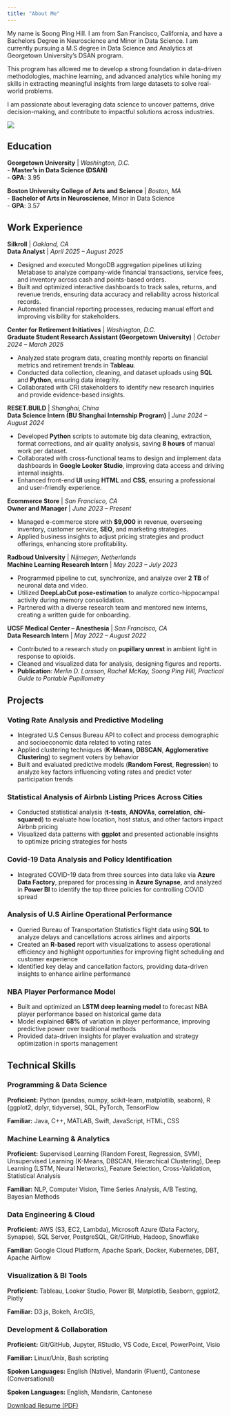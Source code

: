 ```yaml
---
title: "About Me"
---
```


::: {.grid}

::: {.g-col-6}
My name is Soong Ping Hill. I am from San Francisco, California, and have a Bachelors Degree in Neuroscience and Minor in Data Science. I am currently pursuing a M.S degree in Data Science and Analytics at Georgetown University's DSAN program. 

This program has allowed me to develop a strong foundation in data-driven methodologies, machine learning, and advanced analytics while honing my skills in extracting meaningful insights from large datasets to solve real-world problems.

I am passionate about leveraging data science to uncover patterns, drive decision-making, and contribute to impactful solutions across industries.
:::

::: {.g-col-6}
![](/headshot1.png)
:::

:::

## Education  

**Georgetown University** | *Washington, D.C.*  
- **Master’s in Data Science (DSAN)**  
- **GPA**: 3.95 

**Boston University College of Arts and Science** | *Boston, MA*  
- **Bachelor of Arts in Neuroscience**, Minor in Data Science  
- **GPA**: 3.57  

## Work Experience  

**Silkroll** | *Oakland, CA*  
**Data Analyst** | *April 2025 – August 2025*  

- Designed and executed MongoDB aggregation pipelines utilizing Metabase to analyze company-wide financial transactions, service fees, and inventory across cash and points-based orders.  
- Built and optimized interactive dashboards to track sales, returns, and revenue trends, ensuring data accuracy and reliability across historical records.  
- Automated financial reporting processes, reducing manual effort and improving visibility for stakeholders.  

**Center for Retirement Initiatives** | *Washington, D.C.*  
**Graduate Student Research Assistant (Georgetown University)** | *October 2024 – March 2025*  

- Analyzed state program data, creating monthly reports on financial metrics and retirement trends in **Tableau**.  
- Conducted data collection, cleaning, and dataset uploads using **SQL** and **Python**, ensuring data integrity.  
- Collaborated with CRI stakeholders to identify new research inquiries and provide evidence-based insights.  

**RESET.BUILD** | *Shanghai, China*  
**Data Science Intern (BU Shanghai Internship Program)** | *June 2024 – August 2024*  

- Developed **Python** scripts to automate big data cleaning, extraction, format corrections, and air quality analysis, saving **8 hours** of manual work per dataset.  
- Collaborated with cross-functional teams to design and implement data dashboards in **Google Looker Studio**, improving data access and driving internal insights.  
- Enhanced front-end **UI** using **HTML** and **CSS**, ensuring a professional and user-friendly experience.  

**Ecommerce Store** | *San Francisco, CA*  
**Owner and Manager** | *June 2023 – Present*  

- Managed e-commerce store with **$9,000** in revenue, overseeing inventory, customer service, **SEO**, and marketing strategies.  
- Applied business insights to adjust pricing strategies and product offerings, enhancing store profitability.  

**Radboud University** | *Nijmegen, Netherlands*  
**Machine Learning Research Intern** | *May 2023 – July 2023*  

- Programmed pipeline to cut, synchronize, and analyze over **2 TB** of neuronal data and video.  
- Utilized **DeepLabCut pose-estimation** to analyze cortico-hippocampal activity during memory consolidation.  
- Partnered with a diverse research team and mentored new interns, creating a written guide for onboarding.  

**UCSF Medical Center – Anesthesia** | *San Francisco, CA*  
**Data Research Intern** | *May 2022 – August 2022*  

- Contributed to a research study on **pupillary unrest** in ambient light in response to opioids.  
- Cleaned and visualized data for analysis, designing figures and reports.  
- **Publication**: *Merlin D. Larsson, Rachel McKay, Soong Ping Hill, Practical Guide to Portable Pupillometry*

## Projects

### **Voting Rate Analysis and Predictive Modeling**
* Integrated U.S Census Bureau API to collect and process demographic and socioeconomic data related to voting rates
* Applied clustering techniques (**K-Means**, **DBSCAN**, **Agglomerative Clustering**) to segment voters by behavior
* Built and evaluated predictive models (**Random Forest**, **Regression**) to analyze key factors influencing voting rates and predict voter participation trends

### **Statistical Analysis of Airbnb Listing Prices Across Cities**
* Conducted statistical analysis (**t-tests**, **ANOVAs**, **correlation**, **chi-squared**) to evaluate how location, host status, and other factors impact Airbnb pricing
* Visualized data patterns with **ggplot** and presented actionable insights to optimize pricing strategies for hosts

### **Covid-19 Data Analysis and Policy Identification**
* Integrated COVID-19 data from three sources into data lake via **Azure Data Factory**, prepared for processing in **Azure Synapse**, and analyzed in **Power BI** to identify the top three policies for controlling COVID spread

### **Analysis of U.S Airline Operational Performance**
* Queried Bureau of Transportation Statistics flight data using **SQL** to analyze delays and cancellations across airlines and airports
* Created an **R-based** report with visualizations to assess operational efficiency and highlight opportunities for improving flight scheduling and customer experience
* Identified key delay and cancellation factors, providing data-driven insights to enhance airline performance

### **NBA Player Performance Model**
* Built and optimized an **LSTM deep learning model** to forecast NBA player performance based on historical game data 
* Model explained **68%** of variation in player performance, improving predictive power over traditional methods
* Provided data-driven insights for player evaluation and strategy optimization in sports management
  
## Technical Skills

### **Programming & Data Science**
**Proficient:** Python (pandas, numpy, scikit-learn, matplotlib, seaborn), R (ggplot2, dplyr, tidyverse), SQL, PyTorch, TensorFlow

**Familiar:** Java, C++, MATLAB, Swift, JavaScript, HTML, CSS

### **Machine Learning & Analytics**
**Proficient:** Supervised Learning (Random Forest, Regression, SVM), Unsupervised Learning (K-Means, DBSCAN, Hierarchical Clustering), Deep Learning (LSTM, Neural Networks), Feature Selection, Cross-Validation, Statistical Analysis

**Familiar:** NLP, Computer Vision, Time Series Analysis, A/B Testing, Bayesian Methods

### **Data Engineering & Cloud**
**Proficient:** AWS (S3, EC2, Lambda), Microsoft Azure (Data Factory, Synapse), SQL Server, PostgreSQL, Git/GitHub, Hadoop, Snowflake

**Familiar:**  Google Cloud Platform, Apache Spark, Docker, Kubernetes, DBT, Apache Airflow

### **Visualization & BI Tools**
**Proficient:** Tableau, Looker Studio, Power BI, Matplotlib, Seaborn, ggplot2, Plotly

**Familiar:** D3.js, Bokeh, ArcGIS,

### **Development & Collaboration**
**Proficient:** Git/GitHub, Jupyter, RStudio, VS Code, Excel, PowerPoint, Visio

**Familiar:** Linux/Unix, Bash scripting

**Spoken Languages:** English (Native), Mandarin (Fluent), Cantonese (Conversational)

**Spoken Languages:** English, Mandarin, Cantonese

[Download Resume (PDF)](/resume.pdf){.btn .btn-outline-primary .btn-sm}